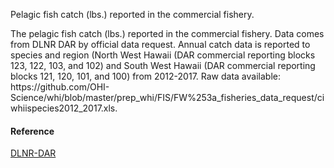 Pelagic fish catch (lbs.) reported in the commercial fishery.

The pelagic fish catch (lbs.) reported in the commercial fishery. Data comes from DLNR DAR by official data request. Annual catch data is reported to species and region (North West Hawaii (DAR commercial reporting blocks 123, 122, 103, and 102) and South West Hawaii (DAR commercial reporting blocks 121, 120, 101, and 100) from 2012-2017. Raw data available: https://github.com/OHI-Science/whi/blob/master/prep_whi/FIS/FW%253a_fisheries_data_request/ciwhiispecies2012_2017.xls.

#### Reference

[DLNR-DAR](http://dlnr.hawaii.gov/dar/fishing/commercial-fishing/)